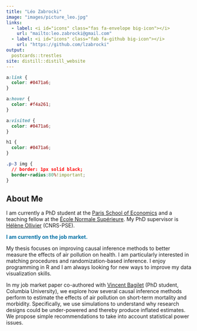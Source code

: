 ```yaml
---
title: "Léo Zabrocki"
image: "images/picture_leo.jpg"
links:
  - label: <i id="icons" class="fas fa-envelope big-icon"></i>
    url: "mailto:leo.zabrocki@gmail.com"
  - label: <i id="icons" class="fab fa-github big-icon"></i>
    url: "https://github.com/lzabrocki"
output:
  postcards::trestles
site: distill::distill_website
---
```


```css
a:link {
  color: #0471a6;
}

a:hover {
  color: #f4a261;
}

a:visited {
  color: #0471a6;
}

h1 {
  color: #0471a6;
}

.p-3 img {
  // border: 1px solid black;
  border-radius:80%!important;
}
```

<DIV align="justify">

# About Me
I am currently a PhD student at the [Paris School of Economics](https://www.parisschoolofeconomics.eu/en/) and a teaching fellow at the [École Normale Supérieure](https://www.ens.psl.eu/en). My PhD supervisor is [Hélène Ollivier](https://sites.google.com/site/heleneollivier/) (CNRS-PSE). 

<span style="color:#0471a6">**I am currently on the job market.**</span>

My thesis focuses on improving causal inference methods to better measure the effects of air pollution on health. I am particularly interested in matching procedures and randomization-based inference. I enjoy programming in R and I am always looking for new ways to improve my data visualization skills.

In my job market paper co-authored with [Vincent Bagilet](https://vincentbagilet.github.io/) (PhD student, Columbia University), we explore how several causal inference methods perform to estimate the effects of air pollution on short-term mortality and morbidity. Specifically, we use simulations to understand why research designs could be under-powered and thereby produce inflated estimates. We propose simple recommendations to take into account statistical power issues. 

</DIV>



